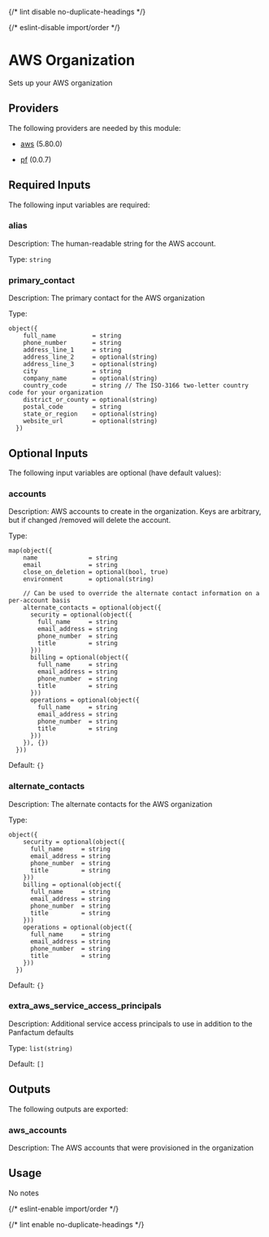 
{/* lint disable no-duplicate-headings */}

{/* eslint-disable import/order */}
<ModuleHeader name="aws_organization" sourceHref="https://github.com/Panfactum/stack/tree/__PANFACTUM_VERSION_MAIN__/packages/infrastructure/aws_organization" status="stable" type="direct"/>

# AWS Organization

Sets up your AWS organization

## Providers

The following providers are needed by this module:

- [aws](https://registry.terraform.io/providers/hashicorp/aws/5.80.0/docs) (5.80.0)

- [pf](https://registry.terraform.io/providers/panfactum/pf/0.0.7/docs) (0.0.7)

## Required Inputs

The following input variables are required:

### alias

Description: The human-readable string for the AWS account.

Type: `string`

### primary\_contact

Description: The primary contact for the AWS organization

Type:

```hcl
object({
    full_name          = string
    phone_number       = string
    address_line_1     = string
    address_line_2     = optional(string)
    address_line_3     = optional(string)
    city               = string
    company_name       = optional(string)
    country_code       = string // The ISO-3166 two-letter country code for your organization
    district_or_county = optional(string)
    postal_code        = string
    state_or_region    = optional(string)
    website_url        = optional(string)
  })
```

## Optional Inputs

The following input variables are optional (have default values):

### accounts

Description: AWS accounts to create in the organization. Keys are arbitrary, but if changed /removed will delete the account.

Type:

```hcl
map(object({
    name              = string
    email             = string
    close_on_deletion = optional(bool, true)
    environment       = optional(string)

    // Can be used to override the alternate contact information on a per-account basis
    alternate_contacts = optional(object({
      security = optional(object({
        full_name     = string
        email_address = string
        phone_number  = string
        title         = string
      }))
      billing = optional(object({
        full_name     = string
        email_address = string
        phone_number  = string
        title         = string
      }))
      operations = optional(object({
        full_name     = string
        email_address = string
        phone_number  = string
        title         = string
      }))
    }), {})
  }))
```

Default: `{}`

### alternate\_contacts

Description: The alternate contacts for the AWS organization

Type:

```hcl
object({
    security = optional(object({
      full_name     = string
      email_address = string
      phone_number  = string
      title         = string
    }))
    billing = optional(object({
      full_name     = string
      email_address = string
      phone_number  = string
      title         = string
    }))
    operations = optional(object({
      full_name     = string
      email_address = string
      phone_number  = string
      title         = string
    }))
  })
```

Default: `{}`

### extra\_aws\_service\_access\_principals

Description: Additional service access principals to use in addition to the Panfactum defaults

Type: `list(string)`

Default: `[]`

## Outputs

The following outputs are exported:

### aws\_accounts

Description: The AWS accounts that were provisioned in the organization

## Usage

No notes

{/* eslint-enable import/order */}

{/* lint enable no-duplicate-headings */}
